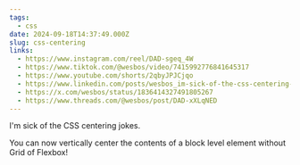 ```yaml
---
tags:
  - css
date: 2024-09-18T14:37:49.000Z
slug: css-centering
links:
  - https://www.instagram.com/reel/DAD-sgeq_4W
  - https://www.tiktok.com/@wesbos/video/7415992776841645317
  - https://www.youtube.com/shorts/2qbyJPJCjqo
  - https://www.linkedin.com/posts/wesbos_im-sick-of-the-css-centering-jokes-you-activity-7242180887151321088-_aqF/
  - https://x.com/wesbos/status/1836414327491805267
  - https://www.threads.com/@wesbos/post/DAD-xXLqNED
---
```


I'm sick of the CSS centering jokes.

You can now vertically center the contents of a block level element without Grid of Flexbox!
